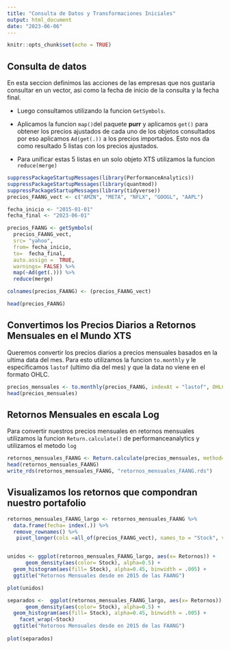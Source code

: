 ```yaml
---
title: "Consulta de Datos y Transformaciones Iniciales"
output: html_document
date: "2023-06-06"
---
```


```r
knitr::opts_chunk$set(echo = TRUE)
```

## Consulta de datos

En esta seccion definimos las acciones de las empresas que nos gustaria consultar en un vector, asi como la fecha de inicio de la consulta y la fecha final.

-   Luego consultamos utilizando la funcion `GetSymbols`.

-   Aplicamos la funcion `map()`del paquete **purr** y aplicamos `get()` para obtener los precios ajustados de cada uno de los objetos consultados por eso aplicamos `Ad(get(.))` a los precios importados. Esto nos da como resultado 5 listas con los precios ajustados.

-   Para unificar estas 5 listas en un solo objeto XTS utilizamos la funcion `reduce(merge)`

```r
suppressPackageStartupMessages(library(PerformanceAnalytics))
suppressPackageStartupMessages(library(quantmod))
suppressPackageStartupMessages(library(tidyverse))
precios_FAANG_vect <- c("AMZN", "META", "NFLX", "GOOGL", "AAPL")

fecha_inicio <- "2015-01-01"
fecha_final <- "2023-06-01"

precios_FAANG <- getSymbols( 
  precios_FAANG_vect, 
  src= "yahoo", 
  from= fecha_inicio, 
  to=  fecha_final, 
  auto.assign =  TRUE, 
  warnings= FALSE) %>%
  map(~Ad(get(.))) %>%
  reduce(merge)

colnames(precios_FAANG) <- (precios_FAANG_vect)

head(precios_FAANG)
```

## Convertimos los Precios Diarios a Retornos Mensuales en el Mundo XTS

Queremos convertir los precios diarios a precios mensuales basados en la ultima data del mes. Para esto utilizamos la funcion `to.monthly` y le especificamos `lastof` (ultimo dia del mes) y que la data no viene en el formato OHLC.

```r
precios_mensuales <- to.monthly(precios_FAANG, indexAt = "lastof", OHLC= FALSE)
head(precios_mensuales)
```

## Retornos Mensuales en escala Log

Para convertir nuestros precios mensuales en retornos mensuales utilizamos la funcion `Return.calculate()` de performanceanalytics y utilizamos el metodo `log`

```r
retornos_mensuales_FAANG <- Return.calculate(precios_mensuales, method= "log") %>% na.omit
head(retornos_mensuales_FAANG)
write_rds(retornos_mensuales_FAANG, "retornos_mensuales_FAANG.rds")
```

## Visualizamos los retornos que compondran nuestro portafolio

```r
retornos_mensuales_FAANG_largo <- retornos_mensuales_FAANG %>%
  data.frame(fecha= index(.)) %>%
  remove_rownames() %>% 
   pivot_longer(cols =all_of(precios_FAANG_vect), names_to = "Stock", values_to = "Retornos") 


unidos <- ggplot(retornos_mensuales_FAANG_largo, aes(x= Retornos)) +
      geom_density(aes(color= Stock), alpha=0.5) + 
  geom_histogram(aes(fill= Stock), alpha=0.45, binwidth = .005) + 
  ggtitle("Retornos Mensuales desde en 2015 de las FAANG")

plot(unidos)

separados <-  ggplot(retornos_mensuales_FAANG_largo, aes(x= Retornos)) +
      geom_density(aes(color= Stock), alpha=0.5) + 
  geom_histogram(aes(fill= Stock), alpha=0.45, binwidth = .005) + 
    facet_wrap(~Stock)
  ggtitle("Retornos Mensuales desde en 2015 de las FAANG")
  
plot(separados)

```
